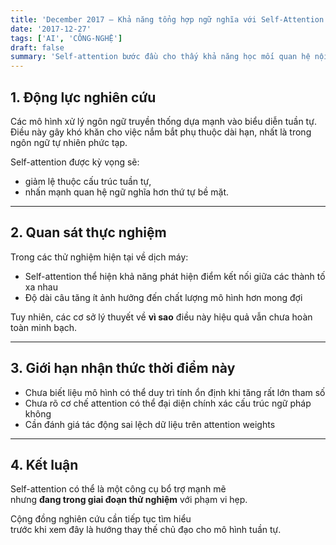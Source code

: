 ```yaml
---
title: 'December 2017 – Khả năng tổng hợp ngữ nghĩa với Self-Attention: Đánh giá thận trọng'
date: '2017-12-27'
tags: ['AI', 'CÔNG-NGHỆ']
draft: false
summary: 'Self-attention bước đầu cho thấy khả năng học mối quan hệ nội tại xa trong ngôn ngữ, nhưng vẫn cần kiểm chứng trên các tập dữ liệu và tác vụ đa dạng hơn.'
---
```


## 1. Động lực nghiên cứu

Các mô hình xử lý ngôn ngữ truyền thống dựa mạnh vào biểu diễn tuần tự.  
Điều này gây khó khăn cho việc nắm bắt phụ thuộc dài hạn, nhất là trong ngôn ngữ tự nhiên phức tạp.

Self-attention được kỳ vọng sẽ:
- giảm lệ thuộc cấu trúc tuần tự,
- nhấn mạnh quan hệ ngữ nghĩa hơn thứ tự bề mặt.

---

## 2. Quan sát thực nghiệm

Trong các thử nghiệm hiện tại về dịch máy:
- Self-attention thể hiện khả năng phát hiện điểm kết nối giữa các thành tố xa nhau
- Độ dài câu tăng ít ảnh hưởng đến chất lượng mô hình hơn mong đợi

Tuy nhiên, các cơ sở lý thuyết về **vì sao** điều này hiệu quả vẫn chưa hoàn toàn minh bạch.

---

## 3. Giới hạn nhận thức thời điểm này

- Chưa biết liệu mô hình có thể duy trì tính ổn định khi tăng rất lớn tham số
- Chưa rõ cơ chế attention có thể đại diện chính xác cấu trúc ngữ pháp không
- Cần đánh giá tác động sai lệch dữ liệu trên attention weights

---

## 4. Kết luận

Self-attention có thể là một công cụ bổ trợ mạnh mẽ  
nhưng **đang trong giai đoạn thử nghiệm** với phạm vi hẹp.

Cộng đồng nghiên cứu cần tiếp tục tìm hiểu  
trước khi xem đây là hướng thay thế chủ đạo cho mô hình tuần tự.
